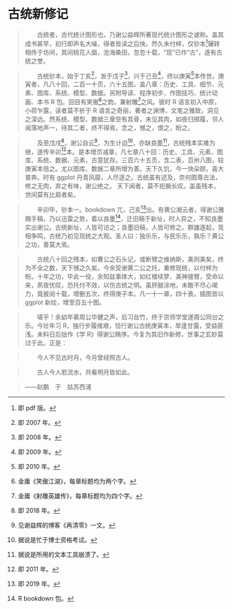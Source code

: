 \newpage \thispagestyle{empty} \setcounter{footnote}{0} 

# 古统新修记 {#postscript .unnumbered}

\markboth{后记}{}

> 　　古统者，古代统计图形也，乃谢公益辉所著现代统计图形之谑称。盖其成书甚早，初行即声名大噪，得者皆读之后快。然久未付梓，仅钞本[^pdf]辗转相传于坊间，其间桃花人面，沧海桑田，忽忽十载，“现”已作“古”，遂有古统之誉。

[^pdf]: 即 pdf 版。

> 　　古统钞本，始于丁亥[^2007]，发于戊子[^2008]，兴于己丑[^2009]，终以庚寅[^2010]本传世。庚寅者，凡八十回，二百一十页，六十五图，盖八章：历史、工具、细节、元素、图库、系统、模型、数据。另附导读、程序初步、作图技巧、统计动画、本书 R 包。回目有笑傲[^xiaoao]之韵，兼射雕[^shediao]之风。彼时 R 语言初入中原，小荷乍露，读者莫不折于 R 语言之奇丽，著者之渊博，文笔之雅致，洞见之深远。然系统、模型、数据三章空有其骨，未见其肉，如夜归掷履，邻人闻落地声一，待其二者，终不得焉，念之，憾之，恨之，盼之。

[^2007]: 即 2007 年。
[^2008]: 即 2008 年。
[^2009]: 即 2009 年。
[^2010]: 即 2010 年。
[^xiaoao]: 金庸《笑傲江湖》，每章标题均为两个字。
[^shediao]: 金庸《射雕英雄传》，每章标题均为四个字。

> 　　及至戊戌[^2018]，谢公自云[^blog]，为生计迫[^phd]，亦缺良墨[^lyx]，古统残本实难为继，遂传辛卯[^2011]本。是本增页减章，凡七章八十回：历史、工具、元素、图库、系统、数据、元素，古意犹存。三百六十五页，含二表，百卅八图，较庚寅本倍之。尤以图库、数据二章所增为善。天下久饥，今一快朵颐，喜大普奔。时有 ggplot 丹青风靡，人尽逐之。古统虽有述及，奈何囿尊古法，修之无肉，弃之有味，谢公绝之。 天下闻者，莫不扼腕长叹。盖虽残本，世间莫有比肩者矣。

[^2018]: 即 2018 年。
[^blog]: 见谢益辉的博客《再清零》一文。
[^phd]: 据说是忙于博士资格考试。
[^lyx]: 据说是所用的文本工具崩溃了。
[^2011]: 即 2011 年。

> 　　辛卯毕，钞本一。bookdown 兀，己亥[^2019]出。有黄公湘云者，得谢公雅赐手稿，乃以迅雷之势，着以良墨[^bookdown]，迁旧稿于新址，时人异之，不知良墨实出谢公。古统新址，人皆可访之；良墨旧稿，人皆可修之。群雄遂起，竞相争鸣，古统乃初见现统之大观。圣人曰：独乐乐，与民乐乐，孰乐？黄公之功，善莫大焉。

[^2019]: 即 2019 年。
[^bookdown]: R bookdown 包。

> 　　古统八十回之残本，如曹公之石头记，或断臂之维纳斯，美则美矣，终为不全之数，天下憾之久矣。今余受谢黄二公之托，重修现统，以付梓为盼。十年之功，毕此一役，余知兹事体大，如红楼续梦、美神接臂，受命以来，夙夜忧叹，恐托付不效，以伤古统之明。虽肝脑涂地，未敢不尽心竭力，竟披阅十载，增删五次，终得庚子本。凡一十一章，四十表。插图皆以 ggplot 新绘，增至百五十图。

> 　　嗟乎！余幼年慕周公华健之声，后习丝竹，终于京师学堂遂周公同台之乐。今壮年习 R，独行步履维艰，恰行谢公古统庚寅本，旱逢甘露，受益匪浅。未料日后拙作《学 R》得谢公赐序。今复为其旧作新修，世事之玄妙莫过于此。正是：

> 　　今人不见古时月，今月曾经照古人。

> 　　古人今人若流水，共看明月皆如此。

> ——赵鹏　于　姑苏西浦

